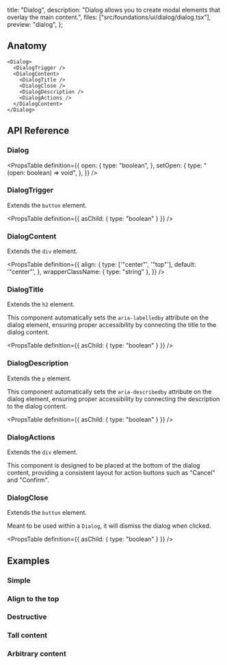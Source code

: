   title: "Dialog",
  description:
    "Dialog allows you to create modal elements that overlay the main content.",
  files: ["src/foundations/ui/dialog/dialog.tsx"],
  preview: "dialog",
};

## Anatomy

```tsx
<Dialog>
  <DialogTrigger />
  <DialogContent>
    <DialogTitle />
    <DialogClose />
    <DialogDescription />
    <DialogActions />
  </DialogContent>
</Dialog>
```

## API Reference

### Dialog

<PropsTable
  definition={{
    open: {
      type: "boolean",
    },
    setOpen: {
      type: "(open: boolean) => void",
    },
  }}
/>

### DialogTrigger

Extends the `button` element.

<PropsTable definition={{ asChild: { type: "boolean" } }} />

### DialogContent

Extends the `div` element.

<PropsTable
  definition={{
    align: {
      type: ['"center"', '"top"'],
      default: '"center"',
    },
    wrapperClassName: { type: "string" },
  }}
/>

### DialogTitle

Extends the `h2` element.

This component automatically sets the `aria-labelledby` attribute on the dialog element, ensuring proper accessibility by connecting the title to the dialog content.

<PropsTable definition={{ asChild: { type: "boolean" } }} />

### DialogDescription

Extends the `p` element.

This component automatically sets the `aria-describedby` attribute on the dialog element, ensuring proper accessibility by connecting the description to the dialog content.

<PropsTable definition={{ asChild: { type: "boolean" } }} />

### DialogActions

Extends the `div` element.

This component is designed to be placed at the bottom of the dialog content, providing a consistent layout for action buttons such as "Cancel" and "Confirm".

### DialogClose

Extends the `button` element.

Meant to be used within a `Dialog`, it will dismiss the dialog when clicked.

<PropsTable definition={{ asChild: { type: "boolean" } }} />

## Examples

### Simple

<Preview slug="dialog" />

### Align to the top

<Preview slug="dialog-top" />

### Destructive

<Preview slug="dialog-destructive" />

### Tall content

<Preview slug="dialog-tall" />

### Arbitrary content

<Preview slug="dialog-arbitrary" />
